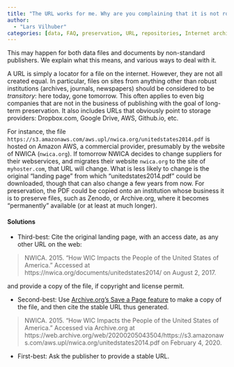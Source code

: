 ```yaml
---
title: "The URL works for me. Why are you complaining that it is not robust/persistent/permanent?"
author: 
  - "Lars Vilhuber"
categories: [data, FAQ, preservation, URL, repositories, Internet archive]
---
```


This may happen for both data files and documents by non-standard publishers. We explain what this means, and various ways to deal with it.

A URL is simply a locator for a file on the internet. However, they are not all created equal. In particular, files on sites from anything other than robust institutions (archives, journals, newspapers) should be considered to be *transitory*: here today, gone tomorrow. This often applies to even big companies that are not in the business of publishing with the goal of long-term preservation. It also includes URLs that obviously point to storage providers: Dropbox.com, Google Drive, AWS, Github.io, etc. 

For instance, the file `https://s3.amazonaws.com/aws.upl/nwica.org/unitedstates2014.pdf` is hosted on Amazon AWS, a commercial provider, presumably by the website of NWICA (`nwica.org`). If tomorrow NWICA decides to change suppliers for their webservices, and migrates their website `nwica.org` to the site of `myhoster.com`, that URL will change. What is less likely to change is the original "landing page" from which "unitedstates2014.pdf" could be downloaded, though that can also change a few years from now. For preservation, the PDF could be copied onto an institution whose business it is to preserve files, such as Zenodo, or Archive.org, where it becomes "permanently" available (or at least at much longer).

#### Solutions

- Third-best: Cite the original landing page, with an access date, as any other URL on the web:

> NWICA. 2015. "How WIC Impacts the People of the United States of America." Accessed at https://nwica.org/documents/unitedstates2014/ on August 2, 2017. 

and provide a copy of the file, if copyright and license permit. 

- Second-best: Use [Archive.org's Save a Page feature](https://web.archive.org/) to make a copy of the file, and then cite the stable URL thus generated. 

> NWICA. 2015. "How WIC Impacts the People of the United States of America." Accessed via Archive.org at https://web.archive.org/web/20200205043504/https://s3.amazonaws.com/aws.upl/nwica.org/unitedstates2014.pdf on February 4, 2020.

- First-best: Ask the publisher to provide a stable URL.